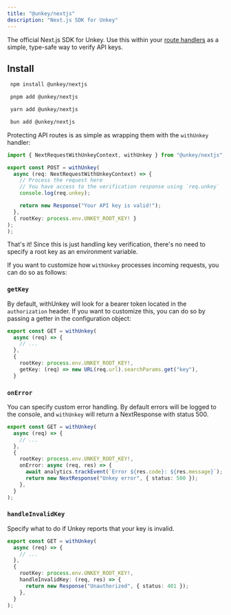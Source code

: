 ```yaml
---
title: "@unkey/nextjs"
description: "Next.js SDK for Unkey"
---
```


The official Next.js SDK for Unkey. Use this within your [route handlers](https://nextjs.org/docs/app/building-your-application/routing/route-handlers) as a simple, type-safe way to verify API keys.

<Card
  icon="github"
  title="github.com/unkeyed/unkey/tree/main/packages/nextjs"
  href="https://github.com/unkeyed/unkey/tree/main/packages/nextjs"
/>

## Install

<CodeGroup>

```bash npm
 npm install @unkey/nextjs
```

```bash pnpm
 pnpm add @unkey/nextjs
```

```bash yarn
 yarn add @unkey/nextjs
```

```bash bun
 bun add @unkey/nextjs
```

</CodeGroup>

Protecting API routes is as simple as wrapping them with the `withUnkey` handler:

```ts
import { NextRequestWithUnkeyContext, withUnkey } from "@unkey/nextjs";

export const POST = withUnkey(
  async (req: NextRequestWithUnkeyContext) => {
    // Process the request here
    // You have access to the verification response using `req.unkey`
    console.log(req.unkey);

    return new Response("Your API key is valid!");
  },
  { rootKey: process.env.UNKEY_ROOT_KEY! }
);
);
```

That's it! Since this is just handling key verification, there's no need to specify a root key as an environment variable.

If you want to customize how `withUnkey` processes incoming requests, you can do so as follows:

### `getKey`

By default, withUnkey will look for a bearer token located in the `authorization` header. If you want to customize this, you can do so by passing a getter
in the configuration object:

```ts
export const GET = withUnkey(
  async (req) => {
    // ...
  },
  {
    rootKey: process.env.UNKEY_ROOT_KEY!,
    getKey: (req) => new URL(req.url).searchParams.get("key"),
  }
```

### `onError`

You can specify custom error handling. By default errors will be logged to the console, and `withUnkey` will return a NextResponse with status 500.

```ts
export const GET = withUnkey(
  async (req) => {
    // ...
  },
  {
    rootKey: process.env.UNKEY_ROOT_KEY!,
    onError: async (req, res) => {
      await analytics.trackEvent(`Error ${res.code}: ${res.message}`);
      return new NextResponse("Unkey error", { status: 500 });
    },
  }
);
```

### `handleInvalidKey`

Specify what to do if Unkey reports that your key is invalid.

```ts
export const GET = withUnkey(
  async (req) => {
    // ...
  },
  {
    rootKey: process.env.UNKEY_ROOT_KEY!,
    handleInvalidKey: (req, res) => {
      return new Response("Unauthorized", { status: 401 });
    },
  }
);
```
